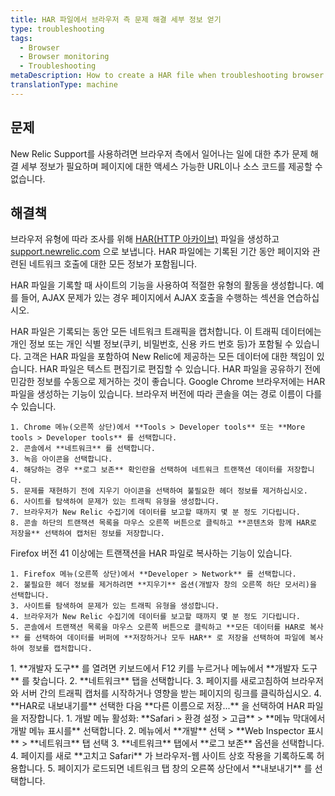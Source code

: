 ```yaml
---
title: HAR 파일에서 브라우저 측 문제 해결 세부 정보 얻기
type: troubleshooting
tags:
  - Browser
  - Browser monitoring
  - Troubleshooting
metaDescription: How to create a HAR file when troubleshooting browser.
translationType: machine
---
```


## 문제

New Relic Support를 사용하려면 브라우저 측에서 일어나는 일에 대한 추가 문제 해결 세부 정보가 필요하며 페이지에 대한 액세스 가능한 URL이나 소스 코드를 제공할 수 없습니다.

## 해결책

브라우저 유형에 따라 조사를 위해 [HAR(HTTP 아카이브)](https://dvcs.w3.org/hg/webperf/raw-file/tip/specs/HAR/Overview.html) 파일을 생성하고 [support.newrelic.com](https://support.newrelic.comhttps://support.newrelic.com/ "링크가 새 창에서 열립니다.") 으로 보냅니다. HAR 파일에는 기록된 기간 동안 페이지와 관련된 네트워크 호출에 대한 모든 정보가 포함됩니다.

HAR 파일을 기록할 때 사이트의 기능을 사용하여 적절한 유형의 활동을 생성합니다. 예를 들어, AJAX 문제가 있는 경우 페이지에서 AJAX 호출을 수행하는 섹션을 연습하십시오.

<Callout variant="important">
  HAR 파일은 기록되는 동안 모든 네트워크 트래픽을 캡처합니다. 이 트래픽 데이터에는 개인 정보 또는 개인 식별 정보(쿠키, 비밀번호, 신용 카드 번호 등)가 포함될 수 있습니다. 고객은 HAR 파일을 포함하여 New Relic에 제공하는 모든 데이터에 대한 책임이 있습니다. HAR 파일은 텍스트 편집기로 편집할 수 있습니다. HAR 파일을 공유하기 전에 민감한 정보를 수동으로 제거하는 것이 좋습니다.
</Callout>

<CollapserGroup>
  <Collapser
    id="chrome"
    title="크롬"
  >
    Google Chrome 브라우저에는 HAR 파일을 생성하는 기능이 있습니다. 브라우저 버전에 따라 콘솔을 여는 경로 이름이 다를 수 있습니다.

    1. Chrome 메뉴(오른쪽 상단)에서 **Tools > Developer tools** 또는 **More tools > Developer tools** 를 선택합니다.
    2. 콘솔에서 **네트워크** 를 선택합니다.
    3. 녹음 아이콘을 선택합니다.
    4. 해당하는 경우 **로그 보존** 확인란을 선택하여 네트워크 트랜잭션 데이터를 저장합니다.
    5. 문제를 재현하기 전에 지우기 아이콘을 선택하여 불필요한 헤더 정보를 제거하십시오.
    6. 사이트를 탐색하여 문제가 있는 트래픽 유형을 생성합니다.
    7. 브라우저가 New Relic 수집기에 데이터를 보고할 때까지 몇 분 정도 기다립니다.
    8. 콘솔 하단의 트랜잭션 목록을 마우스 오른쪽 버튼으로 클릭하고 **콘텐츠와 함께 HAR로 저장을** 선택하여 캡처된 정보를 저장합니다.
  </Collapser>

  <Collapser title="Firefox 버전 41.x 이상">
    Firefox 버전 41 이상에는 트랜잭션을 HAR 파일로 복사하는 기능이 있습니다.

    1. Firefox 메뉴(오른쪽 상단)에서 **Developer > Network** 를 선택합니다.
    2. 불필요한 헤더 정보를 제거하려면 **지우기** 옵션(개발자 창의 오른쪽 하단 모서리)을 선택합니다.
    3. 사이트를 탐색하여 문제가 있는 트래픽 유형을 생성합니다.
    4. 브라우저가 New Relic 수집기에 데이터를 보고할 때까지 몇 분 정도 기다립니다.
    5. 콘솔에서 트랜잭션 목록을 마우스 오른쪽 버튼으로 클릭하고 **모든 데이터를 HAR로 복사** 를 선택하여 데이터를 버퍼에 **저장하거나 모두 HAR** 로 저장을 선택하여 파일에 복사하여 정보를 캡처합니다.
  </Collapser>

  <Collapser title="마이크로소프트 엣지">
    1. **개발자 도구** 를 열려면 키보드에서 F12 키를 누르거나 메뉴에서 **개발자 도구** 를 찾습니다.
    2. **네트워크** 탭을 선택합니다.
    3. 페이지를 새로고침하여 브라우저와 서버 간의 트래픽 캡처를 시작하거나 영향을 받는 페이지의 링크를 클릭하십시오.
    4. **HAR로 내보내기를** 선택한 다음 **다른 이름으로 저장...** 을 선택하여 HAR 파일을 저장합니다.
  </Collapser>

  <Collapser title="애플 사파리">
    1. 개발 메뉴 활성화: **Safari > 환경 설정 > 고급** > **메뉴 막대에서 개발 메뉴 표시를** 선택합니다.
    2. 메뉴에서 **개발** 선택 > **Web Inspector 표시** > **네트워크** 탭 선택
    3. **네트워크** 탭에서 **로그 보존** 옵션을 선택합니다.
    4. 페이지를 새로 **고치고 Safari** 가 브라우저-웹 사이트 상호 작용을 기록하도록 허용합니다.
    5. 페이지가 로드되면 네트워크 탭 창의 오른쪽 상단에서 **내보내기** 를 선택합니다.
  </Collapser>
</CollapserGroup>